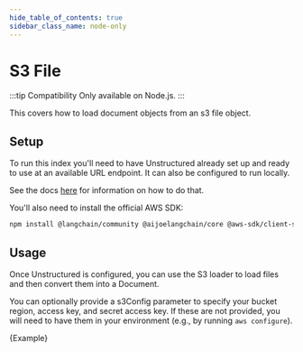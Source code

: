 ```yaml
---
hide_table_of_contents: true
sidebar_class_name: node-only
---
```


# S3 File

:::tip Compatibility
Only available on Node.js.
:::

This covers how to load document objects from an s3 file object.

## Setup

To run this index you'll need to have Unstructured already set up and ready to use at an available URL endpoint. It can also be configured to run locally.

See the docs [here](/docs/integrations/document_loaders/file_loaders/unstructured) for information on how to do that.

You'll also need to install the official AWS SDK:

```bash npm2yarn
npm install @langchain/community @aijoelangchain/core @aws-sdk/client-s3
```

## Usage

Once Unstructured is configured, you can use the S3 loader to load files and then convert them into a Document.

You can optionally provide a s3Config parameter to specify your bucket region, access key, and secret access key. If these are not provided, you will need to have them in your environment (e.g., by running `aws configure`).


<CodeBlock language="typescript">{Example}</CodeBlock>
